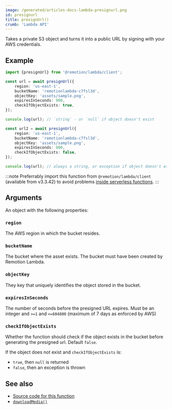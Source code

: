 ```yaml
---
image: /generated/articles-docs-lambda-presignurl.png
id: presignurl
title: presignUrl()
crumb: 'Lambda API'
---
```


Takes a private S3 object and turns it into a public URL by signing with your AWS credentials.

## Example

```ts twoslash
import {presignUrl} from '@remotion/lambda/client';

const url = await presignUrl({
	region: 'us-east-1',
	bucketName: 'remotionlambda-c7fsl3d',
	objectKey: 'assets/sample.png',
	expiresInSeconds: 900,
	checkIfObjectExists: true,
});

console.log(url); // `string` - or `null` if object doesn't exist

const url2 = await presignUrl({
	region: 'us-east-1',
	bucketName: 'remotionlambda-c7fsl3d',
	objectKey: 'assets/sample.png',
	expiresInSeconds: 900,
	checkIfObjectExists: false,
});

console.log(url); // always a string, or exception if object doesn't exist
```

:::note
Preferrably import this function from `@remotion/lambda/client` (available from v3.3.42) to avoid problems [inside serverless functions](/docs/lambda/light-client).
:::

## Arguments

An object with the following properties:

### `region`

The AWS region in which the bucket resides.

### `bucketName`

The bucket where the asset exists. The bucket must have been created by Remotion Lambda.

### `objectKey`

They key that uniquely identifies the object stored in the bucket.

### `expiresInSeconds`

The number of seconds before the presigned URL expires.
Must be an integer and `>=1` and `<=604800` (maximum of 7 days as enforced by AWS)

### `checkIfObjectExists`

Whether the function should check if the object exists in the bucket before generating the presigned url. Default `false`.

If the object does not exist and `checkIfObjectExists` is:

- `true`, then `null` is returned
- `false`, then an exception is thrown

## See also

- [Source code for this function](https://github.com/remotion-dev/remotion/blob/main/packages/lambda/src/api/presign-url.ts)
- [`downloadMedia()`](/docs/lambda/downloadmedia)
